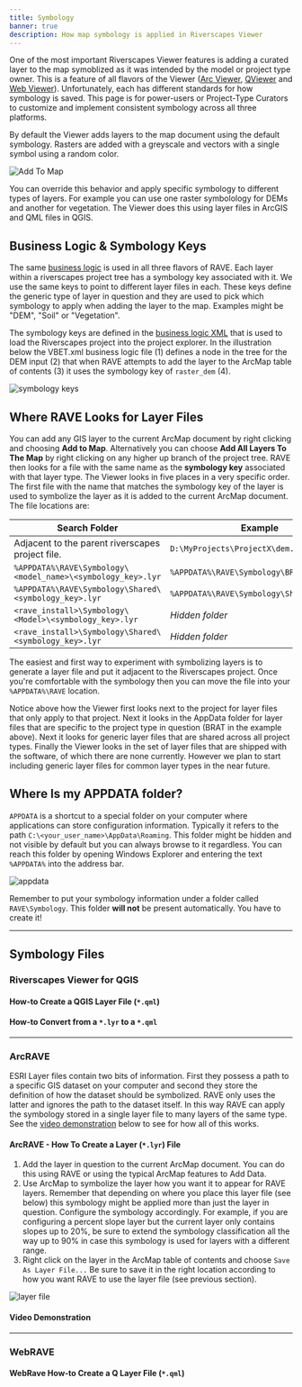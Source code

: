 ```yaml
---
title: Symbology
banner: true
description: How map symbology is applied in Riverscapes Viewer
---
```


One of the most important Riverscapes Viewer features is adding a curated layer to the map symoblized as it was intended by the model or project type owner. This is a feature of all flavors of the Viewer ([Arc Viewer](/software-help/help-arc), [QViewer](/software-help/help-qgis) and [Web Viewer](/software-help/help-arc)). Unfortunately, each has different standards for how symbology is saved. This page is for power-users or Project-Type Curators to customize and implement consistent symbology across all three platforms.

By default the Viewer adds layers to the map document using the default symbology. Rasters are added with a greyscale and vectors with a single symbol using a random color.

![Add To Map](/images/add_to_map.png)

You can override this behavior and apply specific symbology to different types of layers. For example you can use one raster symbolology for DEMs and another for vegetation. The Viewer does this using layer files in ArcGIS and QML files in QGIS. 

## Business Logic & Symbology Keys

The same [business logic](../business-logic) is used in all three flavors of RAVE. Each layer within a riverscapes project tree has a symbology key  associated with it. We use the same keys to point to different layer files in each. These keys define the generic type of layer in question and they are used to pick which symbology to apply when adding the layer to the map. Examples might be "DEM", "Soil" or "Vegetation".

The symbology keys are defined in the [business logic XML](https://github.com/Riverscapes/RiverscapesXML/tree/master/RaveBusinessLogic) that is used to load the Riverscapes project into the project explorer. In the illustration below the VBET.xml business logic file (1) defines a node in the tree for the DEM input (2) that when RAVE attempts to add the layer to the ArcMap table of contents (3) it uses the symbology key of `raster_dem` (4). 

![symbology keys](/images/symbology_keys.png)

## Where RAVE Looks for Layer Files

You can add any GIS layer to the current ArcMap document by right clicking and choosing **Add to Map**. Alternatively you can choose **Add All Layers To The Map** by right clicking on any higher up branch of the project tree. RAVE then looks for a file with the same name as the **symbology key** associated with that layer type. The Viewer looks in five places in a very specific order. The first file with the name that matches the symbology key of the layer is used to symbolize the layer as it is added to the current ArcMap document. The file locations are:

|Search Folder|Example|
|---|---|
|Adjacent to the parent riverscapes project file.|`D:\MyProjects\ProjectX\dem.lyr`|
|`%APPDATA%\RAVE\Symbology\<model_name>\<symbology_key>.lyr`|`%APPDATA%\RAVE\Symbology\BRAT\dem.lyr`|
|`%APPDATA%\RAVE\Symbology\Shared\<symbology_key>.lyr`|`%APPDATA%\RAVE\Symbology\Shared\dem.lyr`|
|`<rave_install>\Symbology\<Model>\<symbology_key>.lyr`|*Hidden folder*|
|`<rave_install>\Symbology\Shared\<symbology_key>.lyr`|*Hidden folder*|

The easiest and first way to experiment with symbolizing layers is to generate a layer file and put it adjacent to the Riverscapes project. Once you're comfortable with the symbology then you can move the file into your `%APPDATA%\RAVE` location.

Notice above how the Viewer first looks next to the project for layer files that only apply to that project. Next it looks in the AppData folder for layer files that are specific to the project type in question (BRAT in the example above). Next it looks for generic layer files that are shared across all project types. Finally the Viewer looks in the set of layer files that are shipped with the software, of which there are none currently. However we plan to start including generic layer files for common layer types in the near future.

## Where Is my APPDATA folder?

`APPDATA` is a shortcut to a special folder on your computer where applications can store configuration information. Typically it refers to the path `C:\<your_user_name>\AppData\Roaming`. This folder might be hidden and not visible by default but you can always browse to it regardless. You can reach this folder by opening Windows Explorer and entering the text `%APPDATA%` into the address bar. 

![appdata](/images/appdata.png)

Remember to put your symbology information under a folder called `RAVE\Symbology`. This folder **will not** be present automatically. You have to create it!

-------
## Symbology Files

### Riverscapes Viewer for QGIS

#### How-to Create a QGIS Layer File (`*.qml`)

#### How-to Convert from a `*.lyr` to  a `*.qml`

-----------
### ArcRAVE
ESRI Layer files contain two bits of information. First they possess a path to a specific GIS dataset on your computer and second they store the definition of how the dataset should be symbolized. RAVE only uses the latter and ignores the path to the dataset itself. In this way RAVE can apply the symbology stored in a single layer file to many layers of the same type. See the [video demonstration](#video-demonstration) below to see for how all of this works.

#### ArcRAVE - How To Create a Layer (`*.lyr`) File

1. Add the layer in question to the current ArcMap document. You can do this using RAVE or using the typical ArcMap features to Add Data.
2. Use ArcMap to symbolize the layer how you want it to appear for RAVE layers. Remember that depending on where you place this layer file (see below) this symbology might be applied more than just the layer in question. Configure the symbology accordingly. For example, if you are configuring a percent slope layer but the current layer only contains slopes up to 20%, be sure to extend the symbology classification all the way up to 90% in case this symbology is used for layers with a different range.
3. Right click on the layer in the ArcMap table of contents and choose `Save As Layer File...` Be sure to save it in the right location according to how you want RAVE to use the layer file (see previous section).

![layer file](/images/layer_file.png)

#### Video Demonstration

<Youtube embedId="msaGPVzmnxk" />

---------

### WebRAVE

#### WebRave How-to Create a Q Layer File (`*.qml`)

